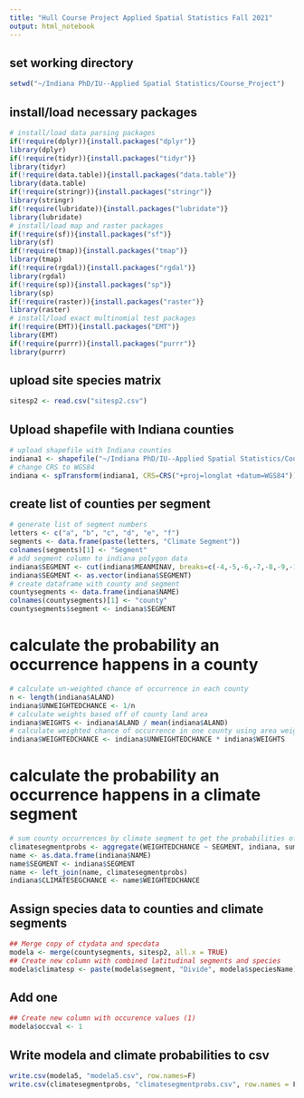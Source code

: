 ---
title: "Hull Course Project Applied Spatial Statistics Fall 2021"
output: html_notebook
---
## set working directory
```{r}
setwd("~/Indiana PhD/IU--Applied Spatial Statistics/Course_Project")
```

## install/load necessary packages
```{r}
# install/load data parsing packages
if(!require(dplyr)){install.packages("dplyr")}
library(dplyr)
if(!require(tidyr)){install.packages("tidyr")}
library(tidyr)
if(!require(data.table)){install.packages("data.table")}
library(data.table)
if(!require(stringr)){install.packages("stringr")}
library(stringr)
if(!require(lubridate)){install.packages("lubridate")}
library(lubridate)
# install/load map and raster packages
if(!require(sf)){install.packages("sf")}
library(sf)
if(!require(tmap)){install.packages("tmap")}
library(tmap)
if(!require(rgdal)){install.packages("rgdal")}
library(rgdal)
if(!require(sp)){install.packages("sp")}
library(sp)
if(!require(raster)){install.packages("raster")}
library(raster)
# install/load exact multinomial test packages
if(!require(EMT)){install.packages("EMT")}
library(EMT)
if(!require(purrr)){install.packages("purrr")}
library(purrr)
```

## upload site species matrix
```{r}
sitesp2 <- read.csv("sitesp2.csv")
```


## Upload shapefile with Indiana counties
```{r warning=FALSE}
# upload shapefile with Indiana counties
indiana1 <- shapefile("~/Indiana PhD/IU--Applied Spatial Statistics/Course_Project/Indiana_Counties_2/indiana2.shp")
# change CRS to WGS84
indiana <- spTransform(indiana1, CRS=CRS("+proj=longlat +datum=WGS84"))
```

## create list of counties per segment
```{r}
# generate list of segment numbers
letters <- c("a", "b", "c", "d", "e", "f")
segments <- data.frame(paste(letters, "Climate Segment"))
colnames(segments)[1] <- "Segment"
# add segment column to indiana polygon data
indiana$SEGMENT <- cut(indiana$MEANMINAV, breaks=c(-4,-5,-6,-7,-8,-9,-10), labels=segments$Segment)
indiana$SEGMENT <- as.vector(indiana$SEGMENT)
# create dataframe with county and segment
countysegments <- data.frame(indiana$NAME)
colnames(countysegments)[1] <- "county"
countysegments$segment <- indiana$SEGMENT
```

# calculate the probability an occurrence happens in a county
```{r}
# calculate un-weighted chance of occurrence in each county
n <- length(indiana$ALAND)
indiana$UNWEIGHTEDCHANCE <- 1/n
# calculate weights based off of county land area
indiana$WEIGHTS <- indiana$ALAND / mean(indiana$ALAND)
# calculate weighted chance of occurrence in one county using area weights
indiana$WEIGHTEDCHANCE <- indiana$UNWEIGHTEDCHANCE * indiana$WEIGHTS
```

# calculate the probability an occurrence happens in a climate segment
```{r}
# sum county occurrences by climate segment to get the probabilities of an occurrence happening in any climate segment
climatesegmentprobs <- aggregate(WEIGHTEDCHANCE ~ SEGMENT, indiana, sum)
name <- as.data.frame(indiana$NAME)
name$SEGMENT <- indiana$SEGMENT
name <- left_join(name, climatesegmentprobs)
indiana$CLIMATESEGCHANCE <- name$WEIGHTEDCHANCE
```

## Assign species data to counties and climate segments
```{r}
## Merge copy of ctydata and specdata
modela <- merge(countysegments, sitesp2, all.x = TRUE)
## Create new column with combined latitudinal segments and species
modela$climatesp <- paste(modela$segment, "Divide", modela$speciesName)
```

## Add one
```{r}
## Create new column with occurence values (1)
modela$occval <- 1
```

## Write modela and climate probabilities to csv
```{r}
write.csv(modela5, "modela5.csv", row.names=F)
write.csv(climatesegmentprobs, "climatesegmentprobs.csv", row.names = F)
```